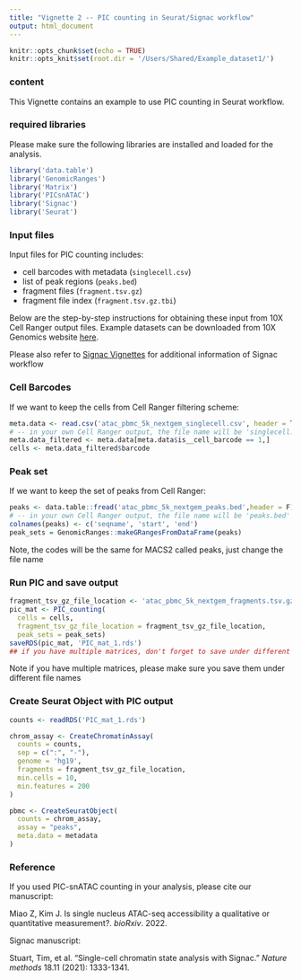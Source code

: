 ```yaml
---
title: "Vignette 2 -- PIC counting in Seurat/Signac workflow"
output: html_document
---
```


```r
knitr::opts_chunk$set(echo = TRUE)
knitr::opts_knit$set(root.dir = '/Users/Shared/Example_dataset1/')
```

### content 
This Vignette contains an example to use PIC counting in Seurat workflow. 

### required libraries 
Please make sure the following libraries are installed and loaded for the analysis. 
```r
library('data.table')
library('GenomicRanges')
library('Matrix')
library('PICsnATAC')
library('Signac')
library('Seurat')
```

### Input files

Input files for PIC counting includes:

  * cell barcodes with metadata (`singlecell.csv`)
  * list of peak regions (`peaks.bed`)
  * fragment files (`fragment.tsv.gz`)
  * fragment file index (`fragment.tsv.gz.tbi`)

Below are the step-by-step instructions for obtaining these input from 10X Cell Ranger output files. Example datasets can be downloaded from 10X Genomics website [here](https://www.10xgenomics.com/resources/datasets/5-k-peripheral-blood-mononuclear-cells-pbm-cs-from-a-healthy-donor-next-gem-v-1-1-1-1-standard-2-0-0).

Please also refer to [Signac Vignettes](https://satijalab.org/signac/articles/pbmc_vignette.html) for additional information of Signac workflow

### Cell Barcodes
If we want to keep the cells from Cell Ranger filtering scheme:
```r
meta.data <- read.csv('atac_pbmc_5k_nextgem_singlecell.csv', header = T )
# -- in your own Cell Ranger output, the file name will be 'singlecell.csv'
meta.data_filtered <- meta.data[meta.data$is__cell_barcode == 1,]
cells <- meta.data_filtered$barcode
```

### Peak set
If we want to keep the set of peaks from Cell Ranger:
```r
peaks <- data.table::fread('atac_pbmc_5k_nextgem_peaks.bed',header = F)
# -- in your own Cell Ranger output, the file name will be 'peaks.bed'
colnames(peaks) <- c('seqname', 'start', 'end')
peak_sets = GenomicRanges::makeGRangesFromDataFrame(peaks)
```
Note, the codes will be the same for MACS2 called peaks, just change the file name

### Run PIC and save output
```r
fragment_tsv_gz_file_location <- 'atac_pbmc_5k_nextgem_fragments.tsv.gz'
pic_mat <- PIC_counting(
  cells = cells,
  fragment_tsv_gz_file_location = fragment_tsv_gz_file_location,
  peak_sets = peak_sets)
saveRDS(pic_mat, 'PIC_mat_1.rds') 
## if you have multiple matrices, don't forget to save under different names
```
Note if you have multiple matrices, please make sure you save them under different file names

### Create Seurat Object with PIC output
```r
counts <- readRDS('PIC_mat_1.rds')

chrom_assay <- CreateChromatinAssay(
  counts = counts,
  sep = c(":", "-"),
  genome = 'hg19',
  fragments = fragment_tsv_gz_file_location,
  min.cells = 10,
  min.features = 200
)

pbmc <- CreateSeuratObject(
  counts = chrom_assay,
  assay = "peaks",
  meta.data = metadata
)

```

### Reference
If you used PIC-snATAC counting in your analysis, please cite our manuscript:

Miao Z, Kim J. Is single nucleus ATAC-seq accessibility a qualitative or quantitative measurement?. _bioRxiv_. 2022.

Signac manuscript:

Stuart, Tim, et al. "Single-cell chromatin state analysis with Signac." _Nature methods_ 18.11 (2021): 1333-1341.

